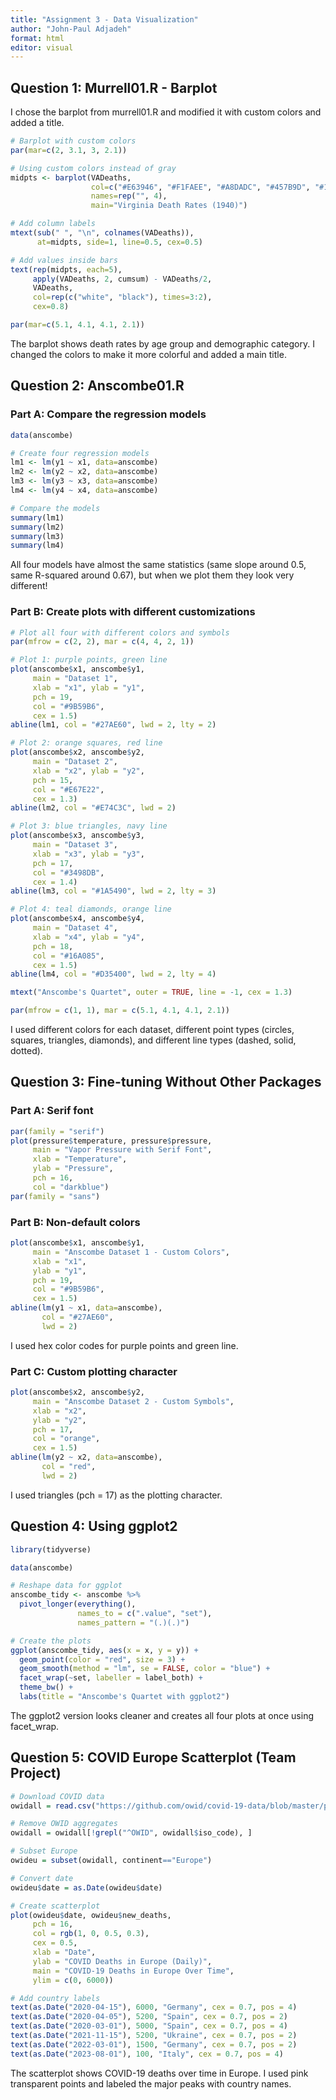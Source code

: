 ```yaml
---
title: "Assignment 3 - Data Visualization"
author: "John-Paul Adjadeh"
format: html
editor: visual
---
```


## Question 1: Murrell01.R - Barplot

I chose the barplot from murrell01.R and modified it with custom colors and added a title.

```r
# Barplot with custom colors
par(mar=c(2, 3.1, 3, 2.1))  

# Using custom colors instead of gray
midpts <- barplot(VADeaths, 
                  col=c("#E63946", "#F1FAEE", "#A8DADC", "#457B9D", "#1D3557"),
                  names=rep("", 4),
                  main="Virginia Death Rates (1940)")

# Add column labels
mtext(sub(" ", "\n", colnames(VADeaths)),
      at=midpts, side=1, line=0.5, cex=0.5)

# Add values inside bars
text(rep(midpts, each=5), 
     apply(VADeaths, 2, cumsum) - VADeaths/2,
     VADeaths, 
     col=rep(c("white", "black"), times=3:2), 
     cex=0.8)

par(mar=c(5.1, 4.1, 4.1, 2.1))
```

The barplot shows death rates by age group and demographic category. I changed the colors to make it more colorful and added a main title.

## Question 2: Anscombe01.R

### Part A: Compare the regression models

```r
data(anscombe)

# Create four regression models
lm1 <- lm(y1 ~ x1, data=anscombe)
lm2 <- lm(y2 ~ x2, data=anscombe)
lm3 <- lm(y3 ~ x3, data=anscombe)
lm4 <- lm(y4 ~ x4, data=anscombe)

# Compare the models
summary(lm1)
summary(lm2)
summary(lm3)
summary(lm4)
```

All four models have almost the same statistics (same slope around 0.5, same R-squared around 0.67), but when we plot them they look very different!

### Part B: Create plots with different customizations

```r
# Plot all four with different colors and symbols
par(mfrow = c(2, 2), mar = c(4, 4, 2, 1))

# Plot 1: purple points, green line
plot(anscombe$x1, anscombe$y1,
     main = "Dataset 1",
     xlab = "x1", ylab = "y1",
     pch = 19,              
     col = "#9B59B6",       
     cex = 1.5)
abline(lm1, col = "#27AE60", lwd = 2, lty = 2)

# Plot 2: orange squares, red line
plot(anscombe$x2, anscombe$y2,
     main = "Dataset 2",
     xlab = "x2", ylab = "y2",
     pch = 15,              
     col = "#E67E22",       
     cex = 1.3)
abline(lm2, col = "#E74C3C", lwd = 2)

# Plot 3: blue triangles, navy line
plot(anscombe$x3, anscombe$y3,
     main = "Dataset 3",
     xlab = "x3", ylab = "y3",
     pch = 17,              
     col = "#3498DB",       
     cex = 1.4)
abline(lm3, col = "#1A5490", lwd = 2, lty = 3)

# Plot 4: teal diamonds, orange line
plot(anscombe$x4, anscombe$y4,
     main = "Dataset 4",
     xlab = "x4", ylab = "y4",
     pch = 18,              
     col = "#16A085",       
     cex = 1.5)
abline(lm4, col = "#D35400", lwd = 2, lty = 4)

mtext("Anscombe's Quartet", outer = TRUE, line = -1, cex = 1.3)

par(mfrow = c(1, 1), mar = c(5.1, 4.1, 4.1, 2.1))
```

I used different colors for each dataset, different point types (circles, squares, triangles, diamonds), and different line types (dashed, solid, dotted).

## Question 3: Fine-tuning Without Other Packages

### Part A: Serif font

```r
par(family = "serif")
plot(pressure$temperature, pressure$pressure,
     main = "Vapor Pressure with Serif Font",
     xlab = "Temperature", 
     ylab = "Pressure",
     pch = 16,
     col = "darkblue")
par(family = "sans")
```

### Part B: Non-default colors

```r
plot(anscombe$x1, anscombe$y1,
     main = "Anscombe Dataset 1 - Custom Colors",
     xlab = "x1", 
     ylab = "y1",
     pch = 19,
     col = "#9B59B6",
     cex = 1.5)
abline(lm(y1 ~ x1, data=anscombe), 
       col = "#27AE60",
       lwd = 2)
```

I used hex color codes for purple points and green line.

### Part C: Custom plotting character

```r
plot(anscombe$x2, anscombe$y2,
     main = "Anscombe Dataset 2 - Custom Symbols",
     xlab = "x2", 
     ylab = "y2",
     pch = 17,
     col = "orange",
     cex = 1.5)
abline(lm(y2 ~ x2, data=anscombe), 
       col = "red", 
       lwd = 2)
```

I used triangles (pch = 17) as the plotting character.

## Question 4: Using ggplot2

```r
library(tidyverse)

data(anscombe)

# Reshape data for ggplot
anscombe_tidy <- anscombe %>%
  pivot_longer(everything(),
               names_to = c(".value", "set"),
               names_pattern = "(.)(.)")

# Create the plots
ggplot(anscombe_tidy, aes(x = x, y = y)) +
  geom_point(color = "red", size = 3) +
  geom_smooth(method = "lm", se = FALSE, color = "blue") +
  facet_wrap(~set, labeller = label_both) +
  theme_bw() +
  labs(title = "Anscombe's Quartet with ggplot2")
```

The ggplot2 version looks cleaner and creates all four plots at once using facet_wrap.

## Question 5: COVID Europe Scatterplot (Team Project)

```r
# Download COVID data
owidall = read.csv("https://github.com/owid/covid-19-data/blob/master/public/data/owid-covid-data.csv?raw=true")

# Remove OWID aggregates
owidall = owidall[!grepl("^OWID", owidall$iso_code), ]

# Subset Europe
owideu = subset(owidall, continent=="Europe")

# Convert date
owideu$date = as.Date(owideu$date)

# Create scatterplot
plot(owideu$date, owideu$new_deaths,
     pch = 16,
     col = rgb(1, 0, 0.5, 0.3),
     cex = 0.5,
     xlab = "Date",
     ylab = "COVID Deaths in Europe (Daily)",
     main = "COVID-19 Deaths in Europe Over Time",
     ylim = c(0, 6000))

# Add country labels
text(as.Date("2020-04-15"), 6000, "Germany", cex = 0.7, pos = 4)
text(as.Date("2020-04-05"), 5200, "Spain", cex = 0.7, pos = 2)
text(as.Date("2020-03-01"), 5000, "Spain", cex = 0.7, pos = 4)
text(as.Date("2021-11-15"), 5200, "Ukraine", cex = 0.7, pos = 2)
text(as.Date("2022-03-01"), 1500, "Germany", cex = 0.7, pos = 2)
text(as.Date("2023-08-01"), 100, "Italy", cex = 0.7, pos = 4)
```

The scatterplot shows COVID-19 deaths over time in Europe. I used pink transparent points and labeled the major peaks with country names.

